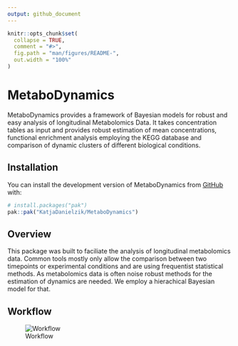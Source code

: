 ```yaml
---
output: github_document
---
```


<!-- README.md is generated from README.Rmd. Please edit that file -->

```r
knitr::opts_chunk$set(
  collapse = TRUE,
  comment = "#>",
  fig.path = "man/figures/README-",
  out.width = "100%"
)
```

# MetaboDynamics

<!-- badges: start -->
<!-- badges: end -->

MetaboDynamics provides a framework of Bayesian models for robust and easy
analysis of longitudinal Metabolomics Data. It takes concentration tables as input and provides robust estimation of mean concentrations, functional enrichment
analysis employing the KEGG database and comparison of dynamic clusters of 
different biological conditions.

## Installation

You can install the development version of MetaboDynamics from [GitHub](https://github.com/) with:

``` r
# install.packages("pak")
pak::pak("KatjaDanielzik/MetaboDynamics")
```

## Overview
This package was built to faciliate the analysis of longitudinal metabolomics
data. Common tools mostly only allow the comparison between two timepoints or
experimental conditions and are using frequentist statistical methods. As 
metabolomics data is often noise robust methods for the estimation of dynamics
are needed. We employ a hierachical Bayesian model for that. 


## Workflow
![Workflow](/man/figures/README-metabolomics_pitch_draft.png)

